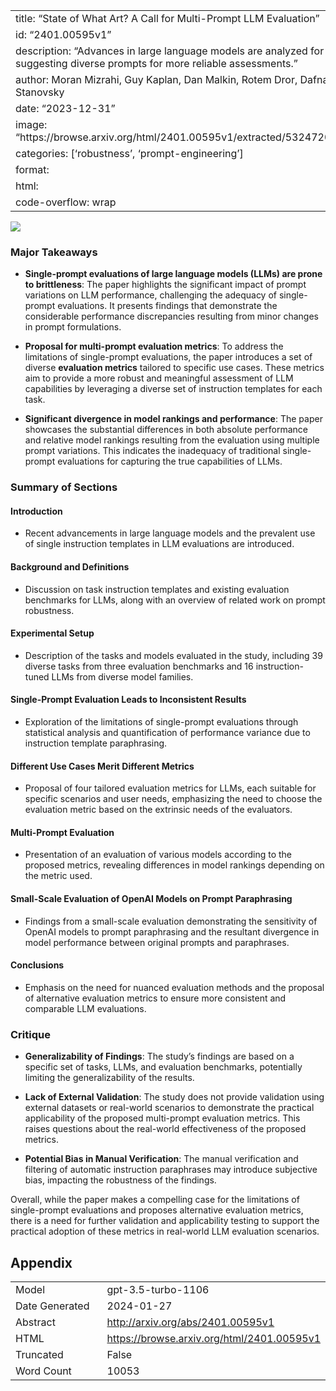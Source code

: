 
---
title: "State of What Art? A Call for Multi-Prompt LLM Evaluation"
id: "2401.00595v1"
description: "Advances in large language models are analyzed for their evaluation, suggesting diverse prompts for more reliable assessments."
author: Moran Mizrahi, Guy Kaplan, Dan Malkin, Rotem Dror, Dafna Shahaf, Gabriel Stanovsky
date: "2023-12-31"
image: "https://browse.arxiv.org/html/2401.00595v1/extracted/5324720/figures/swfigure12.png"
categories: ['robustness', 'prompt-engineering']
format:
  html:
    code-overflow: wrap
---

![](https://browse.arxiv.org/html/2401.00595v1/extracted/5324720/figures/swfigure12.png)

### Major Takeaways

- **Single-prompt evaluations of large language models (LLMs) are prone to brittleness**: The paper highlights the significant impact of prompt variations on LLM performance, challenging the adequacy of single-prompt evaluations. It presents findings that demonstrate the considerable performance discrepancies resulting from minor changes in prompt formulations.

- **Proposal for multi-prompt evaluation metrics**: To address the limitations of single-prompt evaluations, the paper introduces a set of diverse **evaluation metrics** tailored to specific use cases. These metrics aim to provide a more robust and meaningful assessment of LLM capabilities by leveraging a diverse set of instruction templates for each task.

- **Significant divergence in model rankings and performance**: The paper showcases the substantial differences in both absolute performance and relative model rankings resulting from the evaluation using multiple prompt variations. This indicates the inadequacy of traditional single-prompt evaluations for capturing the true capabilities of LLMs.

### Summary of Sections

#### Introduction
- Recent advancements in large language models and the prevalent use of single instruction templates in LLM evaluations are introduced.

#### Background and Definitions
- Discussion on task instruction templates and existing evaluation benchmarks for LLMs, along with an overview of related work on prompt robustness.

#### Experimental Setup
- Description of the tasks and models evaluated in the study, including 39 diverse tasks from three evaluation benchmarks and 16 instruction-tuned LLMs from diverse model families.

#### Single-Prompt Evaluation Leads to Inconsistent Results
- Exploration of the limitations of single-prompt evaluations through statistical analysis and quantification of performance variance due to instruction template paraphrasing.

#### Different Use Cases Merit Different Metrics
- Proposal of four tailored evaluation metrics for LLMs, each suitable for specific scenarios and user needs, emphasizing the need to choose the evaluation metric based on the extrinsic needs of the evaluators.

#### Multi-Prompt Evaluation
- Presentation of an evaluation of various models according to the proposed metrics, revealing differences in model rankings depending on the metric used.

#### Small-Scale Evaluation of OpenAI Models on Prompt Paraphrasing
- Findings from a small-scale evaluation demonstrating the sensitivity of OpenAI models to prompt paraphrasing and the resultant divergence in model performance between original prompts and paraphrases.

#### Conclusions
- Emphasis on the need for nuanced evaluation methods and the proposal of alternative evaluation metrics to ensure more consistent and comparable LLM evaluations.

### Critique

- **Generalizability of Findings**: The study’s findings are based on a specific set of tasks, LLMs, and evaluation benchmarks, potentially limiting the generalizability of the results.

- **Lack of External Validation**: The study does not provide validation using external datasets or real-world scenarios to demonstrate the practical applicability of the proposed multi-prompt evaluation metrics. This raises questions about the real-world effectiveness of the proposed metrics.

- **Potential Bias in Manual Verification**: The manual verification and filtering of automatic instruction paraphrases may introduce subjective bias, impacting the robustness of the findings.

Overall, while the paper makes a compelling case for the limitations of single-prompt evaluations and proposes alternative evaluation metrics, there is a need for further validation and applicability testing to support the practical adoption of these metrics in real-world LLM evaluation scenarios.

## Appendix

|          |          |
|----------|----------|
| Model     | gpt-3.5-turbo-1106       |
| Date Generated     | 2024-01-27       |
| Abstract | [http://arxiv.org/abs/2401.00595v1](http://arxiv.org/abs/2401.00595v1)        |
| HTML     | [https://browse.arxiv.org/html/2401.00595v1](https://browse.arxiv.org/html/2401.00595v1)       |
| Truncated       | False       |
| Word Count       | 10053       |